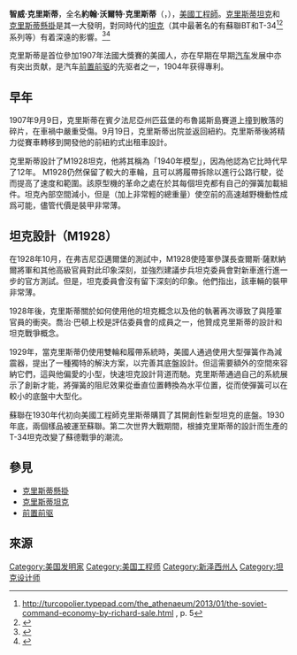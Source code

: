 {{NoteTA
| G1 = PP
}}{{Infobox person
| name = 约翰·沃尔特·克里斯蒂<br>John Walter Christie
| image =John Walter Christie 195 circa.jpg 
| image_size = 
| caption = 智威·克里斯蒂，攝於1910年代
| birth_name = 
| birth_date = {{Birth date|1865|5|6}} <ref name="BCHS">{{cite web |last1=Wright |first1=Kevin |title=Campbell-Christie House |website=Bergen County Historical Society |url=http://www.bergencountyhistory.org/Pages/cchousehistory.html |accessdate=2015-03-17 |archive-date=2018-05-29 |archive-url=https://web.archive.org/web/20180529042257/http://www.bergencountyhistory.org/Pages/cchousehistory.html |dead-url=no }}</ref>
| birth_place = {{USA}} [[新泽西州|新泽西州]]{{link-en|新米爾福德|New Milford, New Jersey}}
| death_date = {{Death date and age|1944|1|11|1865|5|6}} 
| death_place = {{USA}} [[弗吉尼亚|弗吉尼亚州]][[福爾斯徹奇_(維吉尼亞州)|-{zh-hans:佛尔斯彻赤;zh-hk:福爾斯徹奇;zh-tw:福爾斯徹奇;}-]]
}}

'''智威·克里斯蒂'''，全名'''約翰·沃爾特·克里斯蒂'''（{{lang-en|John Walter Christie/J.Walter Christie}}，{{Bd|1865年|5月6日|1944年|1月11日}}），[[美國|美國]][[工程師|工程師]]。[[克里斯蒂坦克|克里斯蒂坦克]]和[[克里斯蒂懸掛|克里斯蒂懸掛]]是其一大發明，對同時代的[[坦克|坦克]]（其中最著名的有蘇聯BT和T-34<ref>http://turcopolier.typepad.com/the_athenaeum/2013/01/the-soviet-command-economy-by-richard-sale.html {{Wayback|url=http://turcopolier.typepad.com/the_athenaeum/2013/01/the-soviet-command-economy-by-richard-sale.html |date=20200525141344 }}, p. 5</ref><ref>{{Cite web |url=https://www.rbth.com/defence/2015/05/18/christies_chassis_an_american_tank_for_the_soviets_46135.html |title=存档副本 |accessdate=2020-07-16 |archive-date=2020-08-10 |archive-url=https://web.archive.org/web/20200810162224/https://www.rbth.com/defence/2015/05/18/christies_chassis_an_american_tank_for_the_soviets_46135.html |dead-url=no }}</ref>系列等）有着深遠的影響。<ref name=S3> {{Cite book | author = Tim Bean、Will Fowler 著 | title = 鐵甲雄獅 二戰中的蘇聯戰車| location = 臺灣 | publisher = 風格司藝術創作坊 |pages = 179| ISBN = 978-986-84311-7-1 }} </ref><ref name=TAA>{{cite journal lua|coauthors = |title=  |journal= 上 |pages=47|accessdate= 2014-07-30 |ISSN=1001-8778|date=2014年8月}}</ref>

克里斯蒂是首位參加1907年法國大獎賽的美國人，亦在早期在早期[[汽车|汽车]]发展中亦有突出贡献，是汽车[[前置前驱|前置前驱]]的先驱者之一，1904年获得專利。

==早年==
1907年9月9日，克里斯蒂在賓夕法尼亞州匹茲堡的布魯諾斯島賽道上撞到散落的碎片，在車禍中嚴重受傷。9月19日，克里斯蒂出院並返回紐約。克里斯蒂後將精力從賽車轉移到開發他的前紐約式出租車設計。

克里斯蒂設計了M1928坦克，他將其稱為「1940年模型」，因為他認為它比時代早了12年。 M1928仍然保留了較大的車輪，且可以將履帶拆除以進行公路行駛，從而提高了速度和範圍。該原型機的革命之處在於其每個坦克都有自己的彈簧加載組件。坦克內部空間減小，但是（加上非常輕的總重量）使空前的高速越野機動性成爲可能，儘管代價是裝甲非常薄。

==坦克設計（M1928）==
在1928年10月，在弗吉尼亞邁爾堡的測試中，M1928使陸軍參謀長查爾斯·薩默納爾將軍和其他高級官員對此印象深刻，並強烈建議步兵坦克委員會對新車進行進一步的官方測試。但是，坦克委員會沒有留下深刻的印象。他們指出，該車輛的裝甲非常薄。

1928年後，克里斯蒂關於如何使用他的坦克概念以及他的執著再次導致了與陸軍官員的衝突。喬治·巴頓上校是評估委員會的成員之一，他贊成克里斯蒂的設計和坦克戰爭概念。

1929年，當克里斯蒂仍使用雙輪和履帶系統時，美國人通過使用大型彈簧作為減震器，提出了一種獨特的解決方案，以完善其底盤設計。但這需要額外的空間來容納它們，這與他偏愛的小型，快速坦克設計背道而馳。克里斯蒂通過自己的系統展示了創新才能，將彈簧的阻尼效果從垂直位置轉換為水平位置，從而使彈簧可以在較小的底盤中大型化。

蘇聯在1930年代初向美國工程師克里斯蒂購買了其開創性新型坦克的底盤。1930年底，兩個樣品被運至蘇聯。第二次世界大戰期間，根據克里斯蒂的設計而生產的T-34坦克改變了蘇德戰爭的潮流。

==參見==
*[[克里斯蒂懸掛|克里斯蒂懸掛]]
*[[克里斯蒂坦克|克里斯蒂坦克]]
*[[前置前驱|前置前驱]]

==來源==
{{reflist}}

{{Authority control}}
{{DEFAULTSORT:christie}}
[[Category:美国发明家|Category:美国发明家]]
[[Category:美国工程师|Category:美国工程师]]
[[Category:新泽西州人|Category:新泽西州人]]
[[Category:坦克设计师|Category:坦克设计师]]